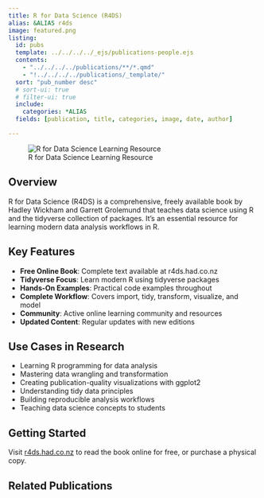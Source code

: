 ```yaml
---
title: R for Data Science (R4DS)
alias: &ALIAS r4ds
image: featured.png
listing:
  id: pubs
  template: ../../../../_ejs/publications-people.ejs 
  contents: 
    - "../../../../publications/**/*.qmd"
    - "!../../../../publications/_template/"
  sort: "pub_number desc"
  # sort-ui: true
  # filter-ui: true
  include:
    categories: *ALIAS
  fields: [publication, title, categories, image, date, author]

---
```


![R for Data Science Learning Resource](featured.jpg)

## Overview

R for Data Science (R4DS) is a comprehensive, freely available book by Hadley Wickham and Garrett Grolemund that teaches data science using R and the tidyverse collection of packages. It's an essential resource for learning modern data analysis workflows in R.

## Key Features

- **Free Online Book**: Complete text available at r4ds.had.co.nz
- **Tidyverse Focus**: Learn modern R using tidyverse packages
- **Hands-On Examples**: Practical code examples throughout
- **Complete Workflow**: Covers import, tidy, transform, visualize, and model
- **Community**: Active online learning community and resources
- **Updated Content**: Regular updates with new editions

## Use Cases in Research

- Learning R programming for data analysis
- Mastering data wrangling and transformation
- Creating publication-quality visualizations with ggplot2
- Understanding tidy data principles
- Building reproducible analysis workflows
- Teaching data science concepts to students

## Getting Started

Visit [r4ds.had.co.nz](https://r4ds.had.co.nz) to read the book online for free, or purchase a physical copy.

## Related Publications

:::{#pubs}
:::